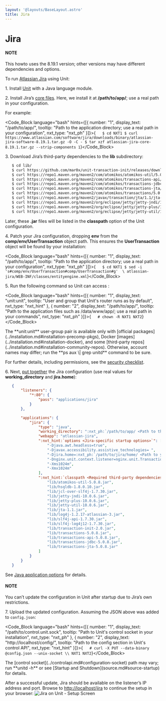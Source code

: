 ```yaml
---
layout: '@layouts/BaseLayout.astro'
title: Jira
---
```

# Jira

#### NOTE

This howto uses the 8.19.1 version; other versions may have different dependencies and options.

To run [Atlassian Jira](https://www.atlassian.com/software/jira) using Unit:

1\. Install [Unit](../installation.md#installation-precomp-pkgs) with a Java language module.

2\. Install Jira’s [core files](https://www.atlassian.com/software/jira/update).  Here, we install it at **/path/to/app/**; use a real path in your configuration.

For example:

<Code_Block language="bash" hints={[{ number: "1", display_text: "/path/to/app/", tooltip: "Path to the application directory; use a real path in your configuration", nxt_type: "nxt_ph" }]}>{`   $ cd NXT1
   $ curl https://www.atlassian.com/software/jira/downloads/binary/atlassian-jira-software-8.19.1.tar.gz -O -C -
   $ tar xzf atlassian-jira-core-8.19.1.tar.gz --strip-components 1`}</Code_Block>

3\. Download Jira’s third-party dependencies to the **lib** subdirectory:

```bash
   $ cd lib/
   $ curl https://github.com/mar0x/unit-transaction-init/releases/download/2.0/transaction-init-2.0.jar -O -C -
   $ curl https://repo1.maven.org/maven2/com/atomikos/atomikos-util/5.0.8/atomikos-util-5.0.8.jar -O -C -
   $ curl https://repo1.maven.org/maven2/com/atomikos/transactions-api/5.0.8/transactions-api-5.0.8.jar -O -C -
   $ curl https://repo1.maven.org/maven2/com/atomikos/transactions-jdbc/5.0.8/transactions-jdbc-5.0.8.jar -O -C -
   $ curl https://repo1.maven.org/maven2/com/atomikos/transactions-jta/5.0.8/transactions-jta-5.0.8.jar -O -C -
   $ curl https://repo1.maven.org/maven2/com/atomikos/transactions/5.0.8/transactions-5.0.8.jar -O -C -
   $ curl https://repo1.maven.org/maven2/javax/transaction/jta/1.1/jta-1.1.jar -O -C -
   $ curl https://repo1.maven.org/maven2/org/eclipse/jetty/jetty-jndi/11.0.6/jetty-jndi-10.0.6.jar -O -C -
   $ curl https://repo1.maven.org/maven2/org/eclipse/jetty/jetty-plus/11.0.6/jetty-plus-10.0.6.jar -O -C -
   $ curl https://repo1.maven.org/maven2/org/eclipse/jetty/jetty-util/11.0.6/jetty-util-10.0.6.jar -O -C -
```

Later, these **.jar** files will be listed in the **classpath** option of the Unit configuration.

4\. Patch your Jira configuration, dropping **env** from the **comp/env/UserTransaction** object path.  This ensures the **UserTransaction** object will be found by your installation:

<Code_Block language="bash" hints={[{ number: "1", display_text: "/path/to/app/", tooltip: "Path to the application directory; use a real path in your configuration", nxt_type: "nxt_ph" }]}>{`   $ cd NXT1
   $ sed -i 's#comp/env/UserTransaction#comp/UserTransaction#g'  \
         atlassian-jira/WEB-INF/classes/entityengine.xml`}</Code_Block>

5\. Run the following command so Unit can access :

<Code_Block language="bash" hints={[{ number: "1", display_text: "unit:unit", tooltip: "User and group that Unit's router runs as by default", nxt_type: "nxt_hint" }, { number: "2", display_text: "/path/to/app/", tooltip: "Path to the application files such as /data/www/app/; use a real path in your commands", nxt_type: "nxt_ph" }]}>{`   # chown -R NXT1 NXT2`}</Code_Block>

<Note type="note">
The **unit:unit** user-group pair is available only with [official packages](../installation.md#installation-precomp-pkgs), Docker [images](../installation.md#installation-docker), and some [third-party repos](../installation.md#installation-community-repos). Otherwise, account names may differ; run the **ps aux \| grep unitd** command to be sure.
</Note>

For further details, including permissions, see the [security checklist](security.md#security-apps).

6\. Next, [put together](../configuration.md#configuration-java) the Jira configuration (use real values for **working\_directory** and **jira.home**):

```json
   {
       "listeners": {
           "*:80": {
               "pass": "applications/jira"
           }
       },

       "applications": {
           "jira": {
               "type": "java",
               "working_directory": ":nxt_ph:`/path/to/app/ <Path to the application directory; use a real path in your configuration>`",
               "webapp": "atlassian-jira",
               ":nxt_hint:`options <Jira-specific startup options>`": [
                   "-Djava.awt.headless=true",
                   "-Djavax.accessibility.assistive_technologies= ",
                   "-Djira.home=:nxt_ph:`/path/to/jira/home/ <Path to your Jira home directory; use a real path in your configuration>`",
                   "-Dnginx.unit.context.listener=nginx.unit.TransactionInit",
                   "-Xms1024m",
                   "-Xmx1024m"
               ],
               ":nxt_hint:`classpath <Required third-party dependencies from Step 3>`": [
                   "lib/atomikos-util-5.0.8.jar",
                   "lib/hsqldb-1.8.0.10.jar",
                   "lib/jcl-over-slf4j-1.7.30.jar",
                   "lib/jetty-jndi-10.0.6.jar",
                   "lib/jetty-plus-10.0.6.jar",
                   "lib/jetty-util-10.0.6.jar",
                   "lib/jta-1.1.jar",
                   "lib/log4j-1.2.17-atlassian-3.jar",
                   "lib/slf4j-api-1.7.30.jar",
                   "lib/slf4j-log4j12-1.7.30.jar",
                   "lib/transaction-init-2.0.jar",
                   "lib/transactions-5.0.8.jar",
                   "lib/transactions-api-5.0.8.jar",
                   "lib/transactions-jdbc-5.0.8.jar",
                   "lib/transactions-jta-5.0.8.jar"
               ]
           }
       }
   }
```

See [Java application options](../configuration.md#configuration-java) for details.

#### NOTE

You can’t update the configuration in Unit after startup due to Jira’s own restrictions.

7\. Upload the updated configuration.  Assuming the JSON above was added to `config.json`:

<Code_Block language="bash" hints={[{ number: "1", display_text: "/path/to/control.unit.sock", tooltip: "Path to Unit's control socket in your installation", nxt_type: "nxt_ph" }, { number: "2", display_text: "http://localhost/config/", tooltip: "Path to the config section in Unit's control API", nxt_type: "nxt_hint" }]}>{`   # curl -X PUT --data-binary @config.json --unix-socket \\
          NXT1 NXT2`}</Code_Block>

<Note type="note">
The [control socket](../controlapi.md#configuration-socket) path may vary; run **unitd -h** or see [Startup and Shutdown](source.md#source-startup) for details.
</Note>

After a successful update, Jira should be available on the listener’s IP address and port.  Browse to [http://localhost/jira](http://localhost/jira) to continue the setup in your browser: ![Jira on Unit - Setup Screen](/jira.png)